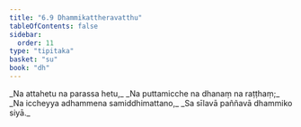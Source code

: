 ```yaml
---
title: "6.9 Dhammikattheravatthu"
tableOfContents: false
sidebar:
  order: 11
type: "tipitaka"
basket: "su"
book: "dh"
---
```



<DynamicBreadcrumb />

<Division number="84" book="dh" bookNo="18" page="25">

<Paragraph number="90" type="verses" book="dh">
_Na attahetu na parassa hetu,_  
_Na puttamicche na dhanaṃ na raṭṭhaṃ;_  
_Na iccheyya adhammena samiddhimattano,_  
_Sa sīlavā paññavā dhammiko siyā._
</Paragraph>
</Division>